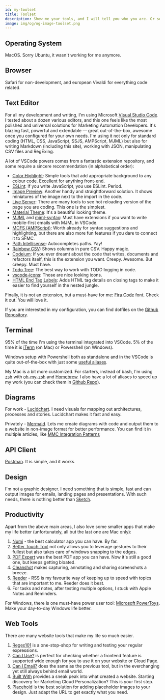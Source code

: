 ```yaml
---
id: my-toolset
title: Toolset
description: Show me your tools, and I will tell you who you are. Or so they say
image: img/og/og-image-toolset.png
---
```



<LeadText content="Show me your tools, and I will tell you who you are. Or so they say." />

## Operating System

MacOS. Sorry Ubuntu, it wasn't working for me anymore.

## Browser

Safari for non-development, and european Vivaldi for everything code related.

## Text Editor

For all my development and writing, I'm using Microsoft [Visual Studio Code](https://code.visualstudio.com/). I tested about a dozen various editors, and this one feels like the most polished and universal solutions for Marketing Automation Developers. It's blazing fast, powerful and extendable — great out-of-the-box, awesome once you configured for your own needs. I'm using it not only for standard coding (HTML, CSS, JavaScript, SSJS, AMPScript, MJML) but also for writing Markdown (including this site), working with JSON, manipulating CSV files and RegExing.

A lot of VSCode powers comes from a fantastic extension repository, and some require a sincere recommendation (in alphabetical order):

- [Color Highlight](https://marketplace.visualstudio.com/items?itemName=naumovs.color-highlight): Simple tools that add appropriate background to any colour code. Excellent for anything front-end.
- [ESLint](https://marketplace.visualstudio.com/items?itemName=dbaeumer.vscode-eslint): If you write JavaScript, you use ESLint. Period.
- [Image Preview](https://marketplace.visualstudio.com/items?itemName=kisstkondoros.vscode-gutter-preview): Another handy and straightforward solution. It shows miniatures of the image next to the import in the code.
- [Live Server](https://marketplace.visualstudio.com/items?itemName=ritwickdey.LiveServer): There are many tools to see hot reloading version of the page you are coding. This one is the simplest.
- [Material Theme](https://marketplace.visualstudio.com/items?itemName=Equinusocio.vsc-material-theme): It's a beautiful looking theme.
- [MJML](https://marketplace.visualstudio.com/items?itemName=mjmlio.vscode-mjml) and [mjml-syntax](https://marketplace.visualstudio.com/items?itemName=digitalstreamio.mjml-syntax): Must have extensions if you want to write mobile-first emails with MJML in VSCode.
- [MCFS (AMPScript)](https://marketplace.visualstudio.com/items?itemName=sergey-agadzhanov.AMPscript): Worth already for syntax suggestions and highlighting, but there are also more fun features if you dare to connect it to SFMC.
- [Path Intellisense](https://marketplace.visualstudio.com/items?itemName=christian-kohler.path-intellisense): Autocompletes paths. Yay!
- [Rainbow CSV](https://marketplace.visualstudio.com/items?itemName=mechatroner.rainbow-csv): Shows columns in pure CSV. Happy magic.
- [Codeium](https://marketplace.visualstudio.com/items?itemName=Codeium.codeium): If you ever dreamt about the code that writes, documents and refactors itself, this is the extension you want. Creepy. Awesome. But creepy. Must have.
- [Todo Tree](https://marketplace.visualstudio.com/items?itemName=Gruntfuggly.todo-tree): The best way to work with TODO logging in code.
- [vscode-icons](https://marketplace.visualstudio.com/items?itemName=vscode-icons-team.vscode-icons): Those are nice looking icons.
- [HTML End Tag Labels](https://marketplace.visualstudio.com/items?itemName=anteprimorac.html-end-tag-labels): Adds HTML tag details on closing tags to make it easier to find yourself in the nested jungle.

Finally, it is not an extension, but a must-have for me: [Fira Code](https://github.com/tonsky/FiraCode) font. Check it out. You will love it.

If you are interested in my configuration, you can find dotfiles on the [Github Repository](https://github.com/MateuszDabrowski/dotfiles/tree/master/vscode).

## Terminal

95% of the time I'm using the terminal integrated into VSCode. 5% of the time it is [iTerm](https://www.iterm2.com) (on Mac) or Powershell (on Windows).

Windows setup with Powershell both as standalone and in the VSCode is quite out-of-the-box with just some [useful aliases](https://github.com/MateuszDabrowski/dotfiles/blob/master/terminal/powershell-profile.txt).

My Mac is a bit more customized. For starters, instead of bash, I'm using [zsh](http://zsh.sourceforge.net) with [oh-my-zsh](https://ohmyz.sh) and [Homebrew](https://brew.sh). I also have a lot of aliases to speed up my work (you can check them in [Github Repo](https://github.com/MateuszDabrowski/dotfiles/blob/master/terminal/.zshrc)).

## Diagrams

For work - [Lucidchart](https://www.lucidchart.com/). I need visuals for mapping out architectures, processes and stories. Lucidchart makes it fast and easy.

Privately - [Mermaid](http://mermaid.js.org). Lets me create diagrams with code and output them to a website in non-image format for better performance. You can find it in multiple articles, like [MMC Integration Patterns](/docs/salesforce/marketing-cloud-engagement/config/mcc-integration-patterns/#single-business-unit-single-org-setup)

## API Client

[Postman](http://postman.com). It is simple, and it works.

## Design

I'm not a graphic designer. I need something that is simple, fast and can output images for emails, landing pages and presentations. With such needs, there is nothing better than [Sketch](https://www.sketch.com/).

## Productivity

Apart from the above main areas, I also love some smaller apps that make my life better (unfortunately, all but the last one are Mac only):

1. [Numi](https://numi.app/) - the best calculator app you can have. By far.
2. [Better Touch Tool](https://folivora.ai/) not only allows you to leverage gestures to their fullest but also takes care of windows snapping to the edges.
3. [PDF Expert](https://pdfexpert.com/) was the best PDF app you can have. Now it's still a good one, but keeps getting bloated.
4. [Cleanshot](https://cleanshot.com) makes capturing, annotating and sharing screenshots a breeze.
5. [Reeder](https://reederapp.com) - RSS is my favourite way of keeping up to speed with topics that are important to me. Reeder does it best.
6. For tasks and notes, after testing multiple options, I stuck with Apple Notes and Reminders.

For Windows, there is one must-have power user tool: [Microsoft PowerToys](https://github.com/microsoft/PowerToys). Make your day-to-day Windows life better.

## Web Tools

There are many website tools that make my life so much easier.

1. [Regex101](https://regex101.com) is a one-stop-shop for writing and testing your regular expressions.
2. [Can I Use?](https://caniuse.com/) is perfect for checking whether a frontend feature is supported wide enough for you to use it on your website or Cloud Page.
3. [Can I Email?](https://www.caniemail.com) does the same as the previous tool, but in the everchanging yet still always behind email world.
4. [Built With](https://builtwith.com) provides a sneak peak into what created a website. Starting discovery for Marketing Cloud Personalization? This is your first step.
5. [Placehold](https://placehold.co) is the best solution for adding placeholder images to your design. Just adapt the URL to get exactly what you need.